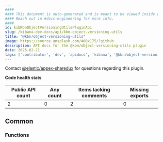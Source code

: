 ```yaml
---
####
#### This document is auto-generated and is meant to be viewed inside our experimental, new docs system.
#### Reach out in #docs-engineering for more info.
####
id: kibKbnObjectVersioningUtilsPluginApi
slug: /kibana-dev-docs/api/kbn-object-versioning-utils
title: "@kbn/object-versioning-utils"
image: https://source.unsplash.com/400x175/?github
description: API docs for the @kbn/object-versioning-utils plugin
date: 2025-02-21
tags: ['contributor', 'dev', 'apidocs', 'kibana', '@kbn/object-versioning-utils']
---
```




Contact [@elastic/appex-sharedux](https://github.com/orgs/elastic/teams/appex-sharedux) for questions regarding this plugin.

**Code health stats**

| Public API count  | Any count | Items lacking comments | Missing exports |
|-------------------|-----------|------------------------|-----------------|
| 2 | 0 | 2 | 0 |

## Common

### Functions
<DocDefinitionList data={kbnObjectVersioningUtilsObj.common.functions}/>

